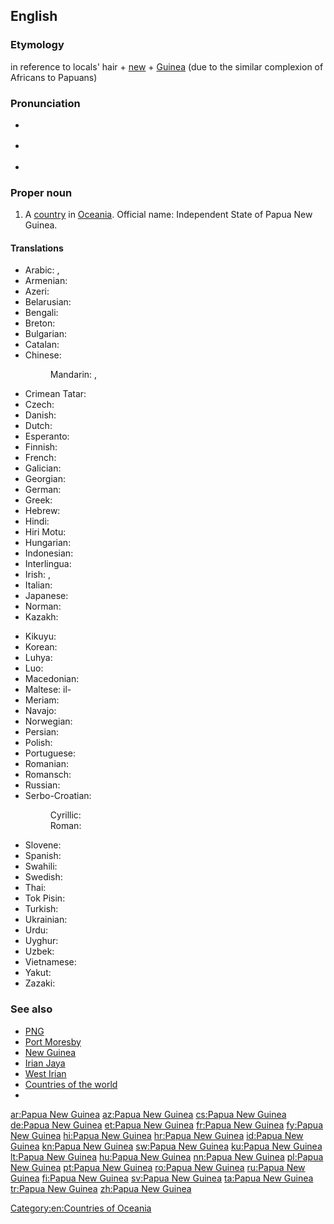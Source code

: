 ==English==
{{wikipedia}}

===Etymology===
{{etyl|ms|en}} {{m|ms|pepuah||frizzy}} in reference to locals' hair + [[new]] + [[Guinea]] (due to the similar complexion of Africans to Papuans)

===Pronunciation===
* {{a|UK}} {{IPA|/ˈpæ.puː.ə ˌnjuː ˈɡɪ.ni/|/ˈpæ.pjuː.ə ˌnjuː ˈɡɪ.ni/|lang=en}}
* {{a|US}} {{IPA|/ˈpæ.pu.ə ˌnu ˈɡɪ.ni/|lang=en}}
* {{audio|en-us-Papua New Guinea.ogg|Audio (US)|lang=en}}

===Proper noun===
{{en-proper noun|head=[[Papua]] [[New Guinea]]}}

# A [[country]] in [[Oceania]]. Official name: Independent State of Papua New Guinea.

====Translations====
{{trans-top|country in Oceania}}
* Arabic: {{t|ar|بَابْوَا غِينِيَّا اَلْجَدِيدَة|f|tr=bābwā ḡiniyyā l-jadīda}}, {{t|ar|بَابْوَا نْيُو غِينِيَّا|f|tr=bābwā nyū ḡiniyyā}}
* Armenian: {{t|hy|Պապուա Նոր Գվինեա}}
* Azeri: {{t|az|Papua Yeni Qvineya}}
* Belarusian: {{t|be|Папуа-Новая Гвінея|f|tr=Papuá-Nóvaja Hvinéja}}
* Bengali: {{t|bn|পাপুয়া নিউগিনি}}
* Breton: {{t|br|Papoua Ginea-Nevez}}
* Bulgarian: {{t|bg|Папуа Нова Гвинея|f|tr=Papúa Nóva Gvinéja}}
* Catalan: {{t+|ca|Papua Nova Guinea|f}}
* Chinese:
*: Mandarin: {{t+|cmn|巴布亞新幾內亞|sc=Hani}}, {{t|cmn|巴布亚新几内亚|tr=Bābùyà-Xīn-Jǐnèiyà|sc=Hani}}
* Crimean Tatar: {{t|crh|Papua Yañı Gvineya}}
* Czech: {{t+|cs|Papua-Nová Guinea|f}}
* Danish: {{t+|da|Papua Ny Guinea}}
* Dutch: {{t+|nl|Papoea-Nieuw-Guinea}}
* Esperanto: {{t|eo|Papuo-Nov-Gvineo}}
* Finnish: {{t+|fi|Papua-Uusi-Guinea}}
* French: {{t+|fr|Papouasie-Nouvelle-Guinée|f}}
* Galician: {{t|gl|Papúa Nova Guinea|f}}
* Georgian: {{t|ka|პაპუა-ახალი გვინეა}}
* German: {{t+|de|Papua-Neuguinea|n}}
* Greek: {{t|el|Παπουασία-Νέα Γουινέα|f}}
* Hebrew: {{t|he|פפואה־גינאה החדשה|tr=Papu'a-Gine'a ha-Khadasha}}
* Hindi: {{t+|hi|पापुआ न्यू गिनी|tr=pāpu'ā n'yū ginī}}
* Hiri Motu: {{t|ho|Papua Niu Gini}}
* Hungarian: {{t+|hu|Pápua Új-Guinea}}
* Indonesian: {{t+|id|Papua Nugini}}
* Interlingua: {{t|ia|Papua Nove Guinea}}
* Irish: {{t|ga|Nua-Ghuine Phapua|f}}, {{t|ga|Stát Neamhspleách Nua-Ghuine Phapua|m}}
* Italian: {{t+|it|Papua Nuova Guinea}}
* Japanese: {{t|ja|パプアニューギニア|tr=Papua-Nyūginia}}
* Norman: {{t|nrf|Papua Nouvelle Dginnée|f}}
* Kazakh: {{t|kk|Папуа-Ниугини|tr=Papua-Niugini|sc=Cyrl}}
{{trans-mid}}
* Kikuyu: {{t|ki|Papua}}
* Korean: {{t|ko|파푸아 뉴기니|tr=Papua Nyu Gini|sc=Hang}}
* Luhya: {{t|luy|Papua}}
* Luo: {{t|luo|Papua}}
* Macedonian: {{t|mk|Папуа Нова Гвинеја|f|tr=Papúa Nóva Gvinéja}}
* Maltese: il-{{t|mt|Papwa Gwinea Ġdida}}
* Meriam: {{t|ulk|Op Dewday}}
* Navajo: {{t|nv|Páápowa Bigíní Ániidí}}
* Norwegian: {{t|no|Papua Ny-Guinea}}
* Persian: {{t|fa|پاپوآ گینه نو}}
* Polish: {{t+|pl|Papua-Nowa Gwinea}}
* Portuguese: {{t+|pt|Papua-Nova Guiné}}
* Romanian: {{t|ro|Papua Noua Guinee|f}}
* Romansch: {{t|rm|Papua-Nova Guinea|f}}
* Russian: {{t|ru|Папуа́-Но́вая Гвине́я|f}}
* Serbo-Croatian:
*: Cyrillic: {{t|sh|Папуа Нова Гвинеја|f}}
*: Roman: {{t+|sh|Papua Nova Gvineja|f}}
* Slovene: {{t+|sl|Papuanska Nova Gvineja|f}}
* Spanish: {{t+|es|Papúa Nueva Guinea|f}}
* Swahili: {{t+|sw|Papua}}
* Swedish: {{t+|sv|Papua Nya Guinea}}
* Thai: {{t+|th|ปาปัวนิวกินี|tr=bpaa-bpua-niw-gì-nee}}
* Tok Pisin: {{t|tpi|Papua Niugini}}
* Turkish: {{t+|tr|Papua Yeni Gine}}
* Ukrainian: {{t|uk|Папуа-Нова Гвінея|f|tr=Papuá-Nová Hvinéja}}
* Urdu: {{t|ur|پاپوا نیو گنی}}
* Uyghur: {{t|ug|پاپۇئا يېڭى گۋىنېيە|sc=ug-Arab}}
* Uzbek: {{t+|uz|Papua Yangi Gvineya}}
* Vietnamese: {{t|vi|Papua New Guinea}}
* Yakut: {{t|sah|Папуа Саҥа Гуинея|tr=Papua Saŋa Guineja|sc=Cyrl}}
* Zazaki: {{qualifier|Southern Zazaki}} {{t|zza|Papua Ginea Newiye}}
{{trans-bottom}}

===See also===
* [[PNG]]
* [[Port Moresby]]
* [[New Guinea]]
* [[Irian Jaya]]
* [[West Irian]]
* [[Appendix:Countries of the world|Countries of the world]]
* {{pedialite}}

[[Category:en:Countries of Oceania]]

[[ar:Papua New Guinea]]
[[az:Papua New Guinea]]
[[cs:Papua New Guinea]]
[[de:Papua New Guinea]]
[[et:Papua New Guinea]]
[[fr:Papua New Guinea]]
[[fy:Papua New Guinea]]
[[hi:Papua New Guinea]]
[[hr:Papua New Guinea]]
[[id:Papua New Guinea]]
[[kn:Papua New Guinea]]
[[sw:Papua New Guinea]]
[[ku:Papua New Guinea]]
[[lt:Papua New Guinea]]
[[hu:Papua New Guinea]]
[[nn:Papua New Guinea]]
[[pl:Papua New Guinea]]
[[pt:Papua New Guinea]]
[[ro:Papua New Guinea]]
[[ru:Papua New Guinea]]
[[fi:Papua New Guinea]]
[[sv:Papua New Guinea]]
[[ta:Papua New Guinea]]
[[tr:Papua New Guinea]]
[[zh:Papua New Guinea]]